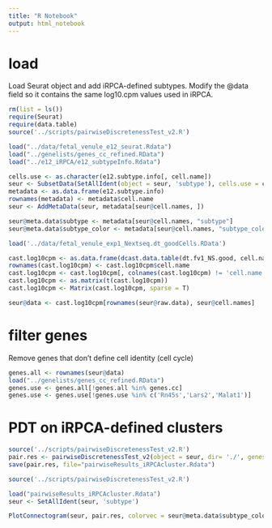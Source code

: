 ```yaml
---
title: "R Notebook"
output: html_notebook
---
```


# load 
Load Seurat object and add iRPCA-defined subtypes. 
Modify the @data field so it contains the same log10.cpm values used in iRPCA.
```r
rm(list = ls())
require(Seurat)
require(data.table)
source('../scripts/pairwiseDiscretenessTest_v2.R')

load("../data/fetal_venule_e12_seurat.Rdata")
load("../genelists/genes_cc_refined.RData")
load("../e12_iRPCA/e12_subtypeInfo.Rdata")

cells.use <- as.character(e12.subtype.info[, cell.name])
seur <- SubsetData(SetAllIdent(object = seur, 'subtype'), cells.use = cells.use, subset.raw = T)
metadata <- as.data.frame(e12.subtype.info)
rownames(metadata) <- metadata$cell.name
seur <- AddMetaData(seur, metadata[seur@cell.names, ])

seur@meta.data$subtype <- metadata[seur@cell.names, "subtype"]
seur@meta.data$subtype_color <- metadata[seur@cell.names, "subtype_color"]

load('../data/fetal_venule_exp1_Nextseq.dt_goodCells.RData')

cast.log10cpm <- as.data.frame(dcast.data.table(dt.fv1_NS.good, cell.name ~ gene))
rownames(cast.log10cpm) <- cast.log10cpm$cell.name
cast.log10cpm <- cast.log10cpm[, colnames(cast.log10cpm) != 'cell.name']
cast.log10cpm <- as.matrix(t(cast.log10cpm))
cast.log10cpm <- Matrix(cast.log10cpm, sparse = T)

seur@data <- cast.log10cpm[rownames(seur@raw.data), seur@cell.names]

```

# filter genes
Remove genes that don't define cell identity (cell cycle)
```r
genes.all <- rownames(seur@data)
load("../genelists/genes_cc_refined.RData")
genes.use <- genes.all[!genes.all %in% genes.cc]
genes.use <- genes.use[!genes.use %in% c('Rn45s','Lars2','Malat1')]
```

# PDT on iRPCA-defined clusters
```r
source('../scripts/pairwiseDiscretenessTest_v2.R')
pair.res <- pairwiseDiscretenessTest_v2(object = seur, dir= './', genes.use = genes.use)
save(pair.res, file="pairwiseResults_iRPCAcluster.Rdata")
```

```r
source('../scripts/pairwiseDiscretenessTest_v2.R')

load("pairwiseResults_iRPCAcluster.Rdata")
seur <- SetAllIdent(seur, 'subtype')

PlotConnectogram(seur, pair.res, colorvec = seur@meta.data$subtype_color, edge.width.type = 'fractionOfSmallest.intermediate')
```

